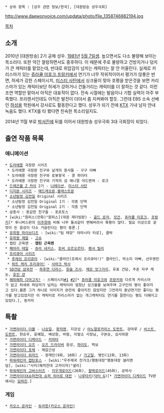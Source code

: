  * 상위 항목 : [성우 관련 정보/한국], [대원방송 성우극회]

http://www.daewonvoice.com/updata/photo/file_1358746882194.jpg

[[목차]]
== 소개 ==
2010년 [대원방송] 2기 공채 성우. [[1981년]] [[5월 7일]]생. 높으면서도 다소 불량해 보이는 목소리다. 또한 약간 껄렁하면서도 중후하다. 이 때문에 주로 불량하고 건방지거나 덩치가 큰 캐릭터를 맡았는데, 반대로 위압감이 넘치는 캐릭터는 잘 안 어울린다. 실제로 카리스마가 있는 [[쥬라큘 미호크]],[[프랑키]]에서 연기가 너무 작위적이어서 평가가 않좋은 반면, 허세가 강한 스페이시치, [[미스터 사탄]]에서 싱크율이 맞아 호평을 받은것을 보면 카리스마가 있는 캐릭터보단 허세가 강하거나 건들거리는 캐릭터를 더 잘하는 것 같다. 이런 조연 역할만 맡아서 아직은 대표작이 없다. 전속 시절에는 발음이나 기합 실력이 아주 부족했다. 프리랜서인데도 아직은 발전이 더뎌서 좀 지켜봐야 할듯. 그런데 EBS 소속 선배인 [[하성용]] 학원에서 강사로도 활동한다고 했다. 성우가 되기 전에 [[KTX]] 기내 남자 안내 녹음도 했다. KTX를 타 봤다면 친숙한 목소리일지도.

2014년 11월 부로 [[박서진]]에 뒤를 이어서 대원방송 성우극회 3대 극회장이 되었다.

== 출연 작품 목록 ==
=== 애니메이션 ===
 * [[도라에몽]] 극장판 시리즈
  * 도라에몽 극장판 진구와 날개의 용사들 - 구구 아빠
  * 도라에몽 극장판 진구와 로봇왕국 - 콩 파이터
  * 도라에몽 극장판 진구와 기적의 섬 애니멀 어드밴쳐 - 로크
 * [[드래곤볼 Z 카이]] 2기 - [[나레이션]], [[미스터 사탄]]
 * [[디지몬 시리즈]] - [[매드레오몬]],[[블래스트몬]]
 * [[소년탐정 김전일]] Original 시리즈
  * 소년탐정 김전일 Original 1기 - 각종 단역
  * 소년탐정 김전일 Original 2기 - 각종 단역
 * 삼총사 : 용감한 친구들 - 포로토스
 * [wiki:"원피스(만화)"원피스](대원 재더빙판) - [[골드 로저]], [[모건]], [[쥬라큘 미호크]], [[프랑키]][* 투니버스판의 [[이주창]]에 비해 너무 돌쇠같이 변해버려서 혹평이 많다. 필요 이상으로 겉멋이 든 음성이 다소 거슬린다는 평이 중론.]
 * [[유희왕 파이브디즈]] - [wiki:"팀 태양" 야마시타 타로], 클락
 * [[유희왕 제알]] - [[고슈]]
 * 캡틴 근육맨 - '''캡틴 근육맨'''
 * [[페어리 테일]] - [[쥬라 네키스]], [[토비 오르오르타]], [[팬서 리리|팬서 릴리]]
 * [[프리큐어 시리즈]]
  * [[프레시 프리큐어!|후레쉬 프리큐어]] - [wiki:"클라인(프레시 프리큐어!)" 클라인], 박소미 아빠, 선우영민
  * [[하트 캐치 프리큐어!]] - [[사바쿠 박사|사마크 박사]]
 * [[SD건담 삼국전]] - [[하후연 다라스]], [[원술 즈사]], [[채모 앗그가이]], 유표 건담, 주준 자쿠 캐논, [[호진 걍]]
 * [[해피해피 다마고치!]] - 스페이시치[http://www.youtube.com/watch?v=WvxsgUQ6Qog #1] [http://www.youtube.com/watch?v=qtc7MGaSFaQ #2][* [[쥬라클 미호크]]와 [[프랑키]]와 다르게 카리스마가 없고 허세와 허당끼가 넘치는 캐릭터라 엄청난 싱크율를 보여주며 고구인의 평이 좋아지고 있다.물론 그거 하나로 이미지가 완전히 좋아지진 않았지만 그전까지 중년연기만 좋다는 평가를 받고있었지만 이 캐릭터로 카리스마가 없는 개그캐릭터도 연기를 잘한다는 평도 더해지고있었다.], 동카치
== 특촬 ==
 * [[가면라이더 더블]] - [[나루미 소우키치|나승일]], [[워치맨|왓치맨]], 지강섭 / [[아노말로카리스 도펀트]], 강마루 / [[비스트 도펀트]], 현승우, 윤혜일, 배상원, 바람, 이발소 사장님, 구본승, 심사위원
 * [[가면라이더 디케이드]] - [[카마타]]
 * [[가면라이더 오즈]] - [[오즈 드라이버]] 음성, [[마키 키요토|하이도]], 먹보
 * [[가면라이더 포제]] - 제갈근성
 * [[가면라이더 위저드]] - 정재민(9화, 10화) / [[가고일(가면라이더 위자드)|가고일]], 명인(12화, 13화)
 * [[해적전대 고카이저|파워레인저 캡틴포스]] - [wiki:"우주제국 잔갸크/행동대장"행동대장 샐러맨덤], [wiki:"사리(해적전대 고카이저)"샐리]
 * [[특명전대 고버스터즈|파워레인저 고버스터즈]] - [[메타로이드|지우개로이드]](26화), [[메타로이드|찰떡로이드]](45화), 공박사
 * [[가면라이더X슈퍼전대 슈퍼 히어로 대전]] - [[나루타키]]([[닥터 G]])[* [[가면라이더 디케이드]] TV판에서는 [[임하진]].]
 
=== 게임 ===

 * [[카오스 온라인]] - [[듀라한(카오스 온라인)]]
